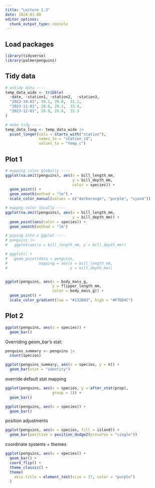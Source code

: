 ```yaml
---
title: "Lecture 1.3"
date: 2024-01-08
editor_options: 
  chunk_output_type: console
---
```


## Load packages
```r
library(tidyverse)
library(palmerpenguins)
```

## Tidy data
```r
# untidy data ----
temp_data_wide <- tribble(
  ~date, ~station1, ~station2,  ~station3,
  "2023-10-01", 30.1, 29.8,  31.2,
  "2023-11-01", 28.6, 29.1,  33.4,
  "2023-12-01", 29.9, 28.5,  32.3
)

# make tidy ----
temp_data_long <- temp_data_wide |> 
  pivot_longer(cols = starts_with("station"),
               names_to = "station_id",
               values_to = "temp_c")
```

## Plot 1

```r
# mapping color globally ----
ggplot(na.omit(penguins), aes(x = bill_length_mm,
                              y = bill_depth_mm,
                              color = species)) +
  geom_point() +
  geom_smooth(method = "lm") +
  scale_color_manual(values = c("darkorange", "purple", "cyan4"))

# mappng color locally ----
ggplot(na.omit(penguins), aes(x = bill_length_mm,
                              y = bill_depth_mm)) +
  geom_point(aes(color = species)) +
  geom_smooth(method = "lm")

# piping into a ggplot ----
# penguins |> 
#   ggplot(aes(x = bill_length_mm, y = bill_depth_mm))

# ggplot() +
#   geom_point(data = penguins, 
#              mapping = aes(x = bill_length_mm, 
#                            y = bill_depth_mm))


ggplot(penguins, aes(x = body_mass_g, 
                     y = flipper_length_mm,
                     color = body_mass_g)) +
  geom_point() +
  scale_color_gradient(low = "#132B43", high = "#F7DD4C")
```


## Plot 2 

```r
ggplot(penguins, aes(x = species)) +
  geom_bar()
```

Overriding geom_bar's stat:
```r
penguins_summary <- penguins |> 
  count(species)

ggplot(penguins_summary, aes(x = species, y = n)) +
  geom_bar(stat = "identity")
```

override default stat mapping
```r
ggplot(penguins, aes(x = species, y = after_stat(prop), 
                     group = 1)) +
  geom_bar()

ggplot(penguins, aes(x = species)) +
  geom_bar()
```

position adjustments
```r
ggplot(penguins, aes(x = species, fill = island)) +
  geom_bar(position = position_dodge2(preserve = "single")) 
```

coordinate systems + themes
```r
ggplot(penguins, aes(x = species)) +
  geom_bar() +
  coord_flip() +
  theme_classic() +
  theme(
    axis.title = element_text(size = 17, color = "purple")
  )
```

